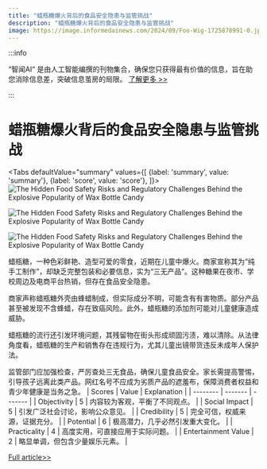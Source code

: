 ```yaml
---
title: "蜡瓶糖爆火背后的食品安全隐患与监管挑战"
description: "蜡瓶糖爆火背后的食品安全隐患与监管挑战"
image: https://image.informedainews.com/2024/09/Foo-Wig-1725878991-0.jpg
---
```



:::info

“智闻AI“ 是由人工智能编撰的刊物集合，确保您只获得最有价值的信息，旨在助您消除信息差，突破信息茧房的局限。  [了解更多 >>](/)

:::

# 蜡瓶糖爆火背后的食品安全隐患与监管挑战


<Tabs
	defaultValue="summary"
	values={[
	{label: 'summary', value: 'summary'},
	{label: 'score', value: 'score'},
]}>
<TabItem value="summary">
<img
  src="https://image.informedainews.com/2024/09/Foo-Wig-1725878991-0.jpg"
  alt="The Hidden Food Safety Risks and Regulatory Challenges Behind the Explosive Popularity of Wax Bottle Candy"
/>

<img
  src="https://image.informedainews.com/2024/09/Foo-KPb-1725878991-1.jpg"
  alt="The Hidden Food Safety Risks and Regulatory Challenges Behind the Explosive Popularity of Wax Bottle Candy"
/>

<img
  src="https://image.informedainews.com/2024/09/Foo-Flv-1725878991-2.jpg"
  alt="The Hidden Food Safety Risks and Regulatory Challenges Behind the Explosive Popularity of Wax Bottle Candy"
/>



蜡瓶糖，一种色彩鲜艳、造型可爱的零食，近期在儿童中爆火。商家宣称其为“纯手工制作”，却缺乏完整包装和必要信息，实为“三无产品”。这种糖果在夜市、学校周边及电商平台热销，但存在食品安全隐患。

商家声称蜡瓶糖外壳由蜂蜡制成，但实际成分不明，可能含有有害物质。部分产品甚至被发现不含蜂蜡，存在致癌风险。此外，蜡瓶糖的添加剂可能对儿童健康造成威胁。

蜡瓶糖的流行还引发环境问题，其残留物在街头形成顽固污渍，难以清除。从法律角度看，蜡瓶糖的生产和销售存在违规行为，尤其儿童出镜带货违反未成年人保护法。

监管部门应加强检查，严厉查处三无食品，确保儿童食品安全。家长需提高警惕，引导孩子远离此类产品。网红名号不应成为劣质产品的遮羞布，保障消费者权益和青少年健康是当务之急。
</TabItem>
<TabItem value="score">
	| Scores     | Value   | Explanation |
	| -------- | ------- | ------- |
	| Objectivity  | 5    | 内容较为客观，平衡了不同观点。    |
	| Social Impact | 5     | 引发广泛社会讨论，影响公众意见。    |
	| Credibility    | 5    | 完全可信，权威来源，证据充分。    |
	| Potential    | 6    | 极高潜力，几乎必然引发重大变化。    |
	| Practicality    | 4    | 高度实用，可直接应用于实际问题。    |
	| Entertainment Value    | 2    | 略显单调，但包含少量娱乐元素。    |
</TabItem>
</Tabs>

[Full article>>](https://www.thepaper.cn/newsDetail_forward_28672743)
